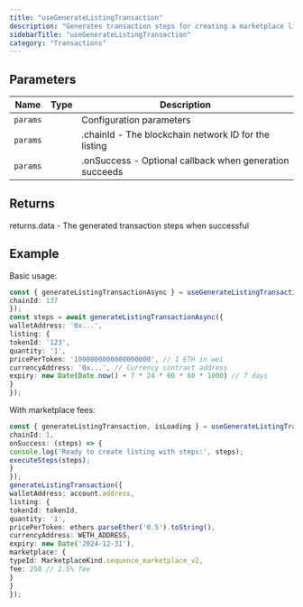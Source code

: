 ```yaml
---
title: "useGenerateListingTransaction"
description: "Generates transaction steps for creating a marketplace listing This hook creates a mutation that calls the marketplace API to generate the necessary transaction steps for listing an NFT. It handles date conversion for expiry times and returns executable steps for the listing process."
sidebarTitle: "useGenerateListingTransaction"
category: "Transactions"
---
```


## Parameters

| Name | Type | Description |
|------|------|-------------|
| `params` |  | Configuration parameters |
| `params` |  | .chainId - The blockchain network ID for the listing |
| `params` |  | .onSuccess - Optional callback when generation succeeds |

## Returns

returns.data - The generated transaction steps when successful

## Example

Basic usage:
```typescript
const { generateListingTransactionAsync } = useGenerateListingTransaction({
chainId: 137
});
const steps = await generateListingTransactionAsync({
walletAddress: '0x...',
listing: {
tokenId: '123',
quantity: '1',
pricePerToken: '1000000000000000000', // 1 ETH in wei
currencyAddress: '0x...', // Currency contract address
expiry: new Date(Date.now() + 7 * 24 * 60 * 60 * 1000) // 7 days
}
});
```

With marketplace fees:
```typescript
const { generateListingTransaction, isLoading } = useGenerateListingTransaction({
chainId: 1,
onSuccess: (steps) => {
console.log('Ready to create listing with steps:', steps);
executeSteps(steps);
}
});
generateListingTransaction({
walletAddress: account.address,
listing: {
tokenId: tokenId,
quantity: '1',
pricePerToken: ethers.parseEther('0.5').toString(),
currencyAddress: WETH_ADDRESS,
expiry: new Date('2024-12-31'),
marketplace: {
typeId: MarketplaceKind.sequence_marketplace_v2,
fee: 250 // 2.5% fee
}
}
});
```

